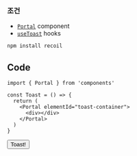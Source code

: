 
### 조건

- [`Portal`](/docs/components/Portal) component
- [`useToast`](/docs/hooks/useToast) hooks

```bash npm2yarn
npm install recoil
```

## Code

```tsx title="components/Toast/index.tsx"
import { Portal } from 'components'

const Toast = () => {
  return (
    <Portal elementId="toast-container">
      <div></div>
    </Portal>
  )
}
```

<button>Toast!</button>
